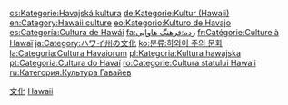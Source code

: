 {{Catnav|頁面分類|人类社会|生活|文化|各國文化|美國文化}}
{{Catnav|頁面分類|历史|各區域的歷史|美洲歷史|美洲文化}}
{{Catnav|頁面分類|人类社会|社会科学|人类学|文明|美洲文化}}
{{Catnav|頁面分類|人文學科|人类学|文明|美洲文化}}
{{Commonscat|Culture of Hawaii}}

[[Category:夏威夷|文化]]
[[Category:玻里尼西亞文化|Hawaii]]

[[cs:Kategorie:Havajská_kultura|cs:Kategorie:Havajská kultura]]
[[de:Kategorie:Kultur_(Hawaii)|de:Kategorie:Kultur (Hawaii)]]
[[en:Category:Hawaii_culture|en:Category:Hawaii culture]]
[[eo:Kategorio:Kulturo_de_Havajo|eo:Kategorio:Kulturo de Havajo]]
[[es:Categoría:Cultura_de_Hawái|es:Categoría:Cultura de Hawái]]
[[fa:رده:فرهنگ_هاوایی|fa:رده:فرهنگ هاوایی]]
[[fr:Catégorie:Culture_à_Hawaï|fr:Catégorie:Culture à Hawaï]]
[[ja:Category:ハワイ州の文化|ja:Category:ハワイ州の文化]]
[[ko:분류:하와이_주의_문화|ko:분류:하와이 주의 문화]]
[[la:Categoria:Cultura_Havaiorum|la:Categoria:Cultura Havaiorum]]
[[pl:Kategoria:Kultura_hawajska|pl:Kategoria:Kultura hawajska]]
[[pt:Categoria:Cultura_do_Havaí|pt:Categoria:Cultura do Havaí]]
[[ro:Categorie:Cultura_statului_Hawaii|ro:Categorie:Cultura statului Hawaii]]
[[ru:Категория:Культура_Гавайев|ru:Категория:Культура Гавайев]]